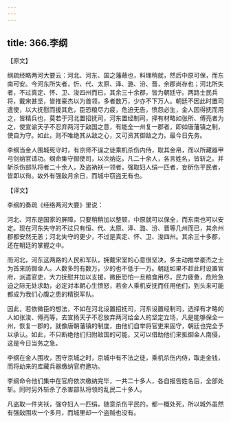 ```yaml
---
---
---
```

title: 366.李纲
---



【原文】

纲疏经略两河大要云：河北、河东、国之藩蔽也，料理稍就，然后中原可保，而东南可安。今河东所失者，忻、代、太原、泽、潞、汾、晋，余郡尚存也；河北所失者，不过真定、怀、卫、浚四州而已，其余三十余郡，皆为朝廷守。两路士民兵将，戴宋甚坚，皆推豪杰以为首领，多者数万，少亦不下万人。朝廷不因此时置司遣使，以大抚慰而援其危，臣恐粮尽力疲，危迫无告，愤怨必生，金人因得抚而用之，皆精兵也，莫若于河北置招抚司，河东置经制司，择有材略如张所、傅亮者为之，使宣谕天子不忍弃两河于敌国之意，有能全一州复一郡者，即如唐藩镇之制，使自为守。如此，则不唯绝其从敌之心，又可资其御敌之力。最今日先务。

李纲当金人围城死守时，有京师不逞之徒乘机杀伤内侍，取其金帛，而以所藏器甲弓剑纳官请功。纲命集守御使司，以次纳讫，凡二十余人，各言姓名，皆斩之。并斩杀伤部队将者二十余人，及盗衲袄一领者，强取妇人绢一匹者，妄斫伤平民者，皆即以徇。故外有强敌月余日，而城中窃盗无有也。

【译文】

李纲的奏疏《经络两河大要》里说：

河北、河东是国家的屏障，只要稍稍加以整顿，中原就可以保全，而东南也可以安定。现在河东失守的不过只有恒、代、太原、泽、潞、汾、晋等几州而已，其余州郡都安然无恙；河北失守的更少，不过是真定、怀、卫、浚四州。其余三十多郡，还在朝廷的掌握之中。

而河北，河东这两路的人民和军队，拥戴宋室的心意很坚决，多主动推举豪杰之士为首来防御金人。人数多的有数万，少的也不低于一万。朝廷如果不趁此时设置官府，派遣官吏，大力抚慰并加以支援，微臣恐怕一旦粮食用尽，民力疲惫，危险急迫之际无处求助，必定对本朝心生愤怒，若金人乘机安抚而任用他们，到头来可能都成为我们心腹之患的精锐军队。

因此，若依微臣的想法，不如在河北设置招抚司，河东设置经制司，选择有才略的人如张浚、傅亮等，去宣扬天子不忍放弃两河给金人的坚定立场，凡是能够保全一州，恢复一郡的，就像唐朝藩镇的制度，由他们自举将官吏来固守，朝廷也完全予以承认。如此，不只断绝他们归附敌国的可能，又可以借助他们来抵御金人南侵，这是今日当务之急。

李纲在金人围攻，困守京城之时，京城中有不法之徒，乘机杀伤内侍，取走金钱，而将劫来的库藏兵器缴纳官府邀功。

李纲命令他们集中在官府依次缴纳完毕，一共二十多人，各自报告姓名后，全部处斩。同时另外斩杀了杀害部队将领的乱民二十多人。

凡盗取一件夹袄，强夺妇人一匹绢，随意杀伤平民的，都一概处死，所以城外虽然有强敌围攻一个多月，而城里却一个盗贼也没有。